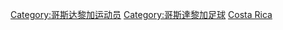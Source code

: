 {{Catnav|頁面分類|各種主題的頁面分類|按國家分類|各國人物|哥斯大黎加人}}
{{Catnav|頁面分類|人物|各國人物|哥斯大黎加人}}
{{Catnav|頁面分類|...|足球|各國足球|哥斯達黎加足球}}
{{Catnav|頁面分類|...|各國體育|哥斯達黎加體育|哥斯達黎加足球}}
{{Commons category|Association football players from Costa Rica}}

[[Category:哥斯达黎加运动员|Category:哥斯达黎加运动员]]
[[Category:哥斯達黎加足球|Category:哥斯達黎加足球]]
[[Category:各国足球运动员|Costa Rica]]